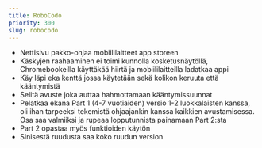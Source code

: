 ```yaml
---
title: RoboCodo
priority: 300
slug: robocodo
---
```


- Nettisivu pakko-ohjaa mobiililaitteet app storeen
- Käskyjen raahaaminen ei toimi kunnolla kosketusnäytöllä, Chromebookeilla käyttäkää hiirtä ja mobiililaitteilla ladatkaa appi
- Käy läpi eka kenttä jossa käytetään sekä kolikon keruuta että kääntymistä
- Selitä avuste joka auttaa hahmottamaan kääntymissuunnat
- Pelatkaa ekana Part 1 (4-7 vuotiaiden) versio 1-2 luokkalaisten kanssa, oli ihan tarpeeksi tekemistä ohjaajankin kanssa kaikkien avustamisessa. Osa saa valmiiksi ja rupeaa lopputunnista painamaan Part 2:sta
- Part 2 opastaa myös funktioiden käytön
- Sinisestä ruudusta saa koko ruudun version
